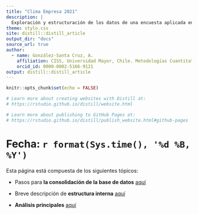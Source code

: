 ```yaml
---
title: "Clima Empresa 2021"
description: |
  Exploración y estructuración de los datos de una encuesta aplicada en el segundo semestre del año 2021
theme: stylo.css
site: distill::distill_article
output_dir: "docs"
source_url: true
author:
  - name: González-Santa Cruz, A. 
    affiliation: CISS, Universidad Mayor, Chile. Metodologías Cuantitativas de Investigación, Carrera de Data Science, Universidad Mayor, Chile
    orcid_id: 0000-0002-5166-9121
output: distill::distill_article
---
```


```r
knitr::opts_chunk$set(echo = FALSE)

# Learn more about creating websites with Distill at:
# https://rstudio.github.io/distill/website.html

# Learn more about publishing to GitHub Pages at:
# https://rstudio.github.io/distill/publish_website.html#github-pages

```

# Fecha: `r format(Sys.time(), '%d %B, %Y')`

Esta página está compuesta de los siguientes tópicos:

- Pasos para **la consolidación de la base de datos** [aquí](Explorar_Datos.html)

- Breve descripción de **estructura interna** [aquí](Propiedades_Psicometricas.html)

- **Análisis principales** [aquí](LCA_otros.html)
